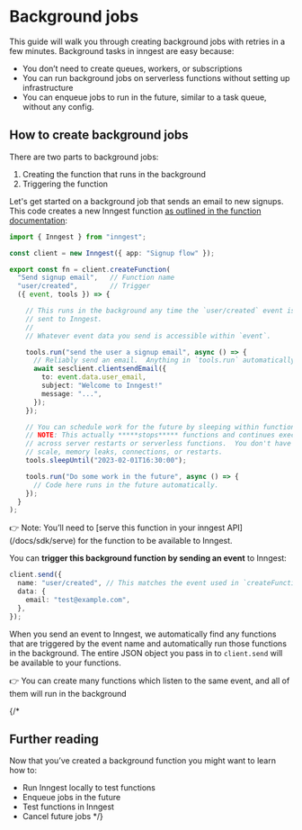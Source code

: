 # Background jobs
This guide will walk you through creating background jobs with retries in a few minutes.  Background tasks in inngest are easy because:

- You don’t need to create queues, workers, or subscriptions
- You can run background jobs on serverless functions without setting up infrastructure
- You can enqueue jobs to run in the future, similar to a task queue, without any config.

## How to create background jobs

There are two parts to background jobs:

1. Creating the function that runs in the background
2. Triggering the function

Let's get started on a background job that sends an email to new signups.  This code creates
a new Inngest function [as outlined in the function documentation](/docs/functions):

```typescript
import { Inngest } from "inngest";

const client = new Inngest({ app: "Signup flow" });

export const fn = client.createFunction(
  "Send signup email",   // Function name
  "user/created",        // Trigger
  ({ event, tools }) => {

    // This runs in the background any time the `user/created` event is
    // sent to Inngest.
    //
    // Whatever event data you send is accessible within `event`.

    tools.run("send the user a signup email", async () => {
      // Reliably send an email.  Anything in `tools.run` automatically retries
      await sesclient.clientsendEmail({
        to: event.data.user_email,
        subject: "Welcome to Inngest!"
        message: "...",
      });
    });

    // You can schedule work for the future by sleeping within functions.
    // NOTE: This actually *****stops***** functions and continues execution automatically,
    // across server restarts or serverless functions.  You don't have to worry about
    // scale, memory leaks, connections, or restarts.
    tools.sleepUntil("2023-02-01T16:30:00");

    tools.run("Do some work in the future", async () => {
      // Code here runs in the future automatically.
    });
  }
);
```

<aside>
👉 Note: You’ll need to [serve this function in your inngest API](/docs/sdk/serve) for the function to be available to Inngest.
</aside>

You can **trigger this background function by sending an event** to Inngest:

```typescript
client.send({
  name: "user/created", // This matches the event used in `createFunction`
  data: {
    email: "test@example.com",
  },
});
```

When you send an event to Inngest, we automatically find any functions that are triggered by the event name and automatically run those functions in the background.  The entire JSON object you pass in to
`client.send` will be available to your functions.

<aside>
👉 You can create many functions which listen to the same event, and all of them will run in the background
</aside>

{/*
## Further reading

Now that you’ve created a background function you might want to learn how to:

- Run Inngest locally to test functions
- Enqueue jobs in the future
- Test functions in Inngest
- Cancel future jobs
*/}
